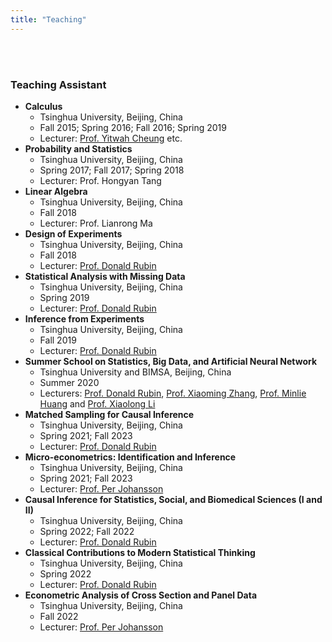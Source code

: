 ```yaml
---
title: "Teaching"
---
```


<br><br>

### Teaching Assistant

- **Calculus**
  - Tsinghua University, Beijing, China
  - Fall 2015; Spring 2016; Fall 2016; Spring 2019
  - Lecturer: [Prof. Yitwah Cheung](https://ymsc.tsinghua.edu.cn/en/info/1031/2454.htm) etc.


- **Probability and Statistics**
  - Tsinghua University, Beijing, China
  - Spring 2017; Fall 2017; Spring 2018
  - Lecturer: Prof. Hongyan Tang

- **Linear Algebra**
  - Tsinghua University, Beijing, China
  - Fall 2018
  - Lecturer: Prof. Lianrong Ma

- **Design of Experiments**
  - Tsinghua University, Beijing, China
  - Fall 2018
  - Lecturer: [Prof. Donald Rubin](https://statistics.fas.harvard.edu/people/donald-b-rubin)

- **Statistical Analysis with Missing Data**
  - Tsinghua University, Beijing, China
  - Spring 2019
  - Lecturer: [Prof. Donald Rubin](https://statistics.fas.harvard.edu/people/donald-b-rubin)

- **Inference from Experiments**
  - Tsinghua University, Beijing, China
  - Fall 2019
  - Lecturer: [Prof. Donald Rubin](https://statistics.fas.harvard.edu/people/donald-b-rubin)

- **Summer School on Statistics, Big Data, and Artificial Neural Network**
  - Tsinghua University and BIMSA, Beijing, China
  - Summer 2020
  - Lecturers: [Prof. Donald Rubin](https://statistics.fas.harvard.edu/people/donald-b-rubin), [Prof. Xiaoming Zhang](https://www.bimsa.cn/detail/xiaomingzhang.html?s=%2F%2Fzh-CN%2Fdetail%2Fxiaomingzhang.html), [Prof. Minlie Huang](http://coai.cs.tsinghua.edu.cn/hml) and [Prof. Xiaolong Li](https://faculty.bjtu.edu.cn/9089/)

- **Matched Sampling for Causal Inference**
  - Tsinghua University, Beijing, China
  - Spring 2021; Fall 2023
  - Lecturer: [Prof. Donald Rubin](https://statistics.fas.harvard.edu/people/donald-b-rubin)

- **Micro-econometrics: Identification and Inference**
  - Tsinghua University, Beijing, China
  - Spring 2021; Fall 2023
  - Lecturer: [Prof. Per Johansson](https://www.uu.se/en/contact-and-organisation/staff?query=N99-616)

- **Causal Inference for Statistics, Social, and Biomedical Sciences (I and II)**
  - Tsinghua University, Beijing, China
  - Spring 2022; Fall 2022
  - Lecturer: [Prof. Donald Rubin](https://statistics.fas.harvard.edu/people/donald-b-rubin)

- **Classical Contributions to Modern Statistical Thinking**
  - Tsinghua University, Beijing, China
  - Spring 2022
  - Lecturer: [Prof. Donald Rubin](https://statistics.fas.harvard.edu/people/donald-b-rubin)

- **Econometric Analysis of Cross Section and Panel Data**
  - Tsinghua University, Beijing, China
  - Fall 2022
  - Lecturer: [Prof. Per Johansson](https://www.uu.se/en/contact-and-organisation/staff?query=N99-616)
